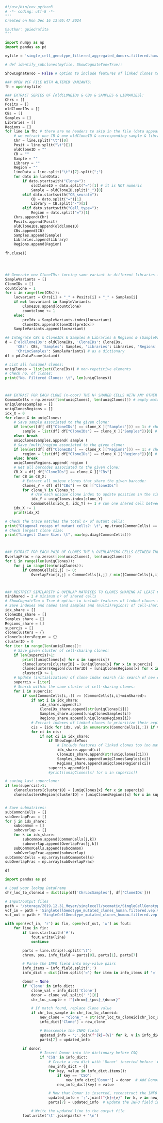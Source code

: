 


```python
#!/usr/bin/env python3
# -*- coding: utf-8 -*-
"""
Created on Mon Dec 16 13:05:47 2024

@author: gpiedrafita
"""

import numpy as np
import pandas as pd

myfile = 'single_cell_genotype_filtered_aggregated_donors.filtered.human.vep.vcf'

# def identify_subclones(myfile, ShowCognateToo=True):

ShowCognateToo = False # option to include features of linked clones too (even if they don't fulfill minShared cond):

### OPEN VCF FILE WITH ALTERED VARIANTS:
fh = open(myfile)

### EXTRACT SERIES OF {oldCLONEIDs & CBs & SAMPLES & LIBRARIES}:
Chrs = []
Posits = []
oldCloneIDs = []
CBs = []
Samples = []
Libraries = []
Regions = []
for line in fh: # there are no headers to skip in the file (data appears from the very beginning)
    # we extract one CB & one oldCloneID & corresponding sample & library
    Chr = line.split("\t")[0]
    Posit = line.split("\t")[1]
    oldCloneID = ""
    CB = ""
    Sample = ""
    Library = ""
    Region = ""
    lineData = line.split("\t")[7].split(";")
    for dato in lineData:
        if dato.startswith("Clone="):
            oldCloneID = dato.split("=")[1] # it is NOT numeric
            Sample = oldCloneID.split("_")[0]
        elif dato.startswith("CB_seurat="):
            CB = dato.split("=")[1]
            Library = CB.split("-")[2]
        elif dato.startswith("Cell_type="):
            Region = dato.split("=")[1]
    Chrs.append(Chr)
    Posits.append(Posit)
    oldCloneIDs.append(oldCloneID)
    CBs.append(CB)
    Samples.append(Sample)
    Libraries.append(Library)
    Regions.append(Region)
    
fh.close()




## Generate new CloneIDs: forcing same variant in different libraries from same donor to adopt same clone ID:
SampleVariants = []
CloneIDs = []
countclone = 1
for i in range(len(CBs)):
    locvariant = Chrs[i] + "_" + Posits[i] + "_" + Samples[i]
    if not locvariant in SampleVariants:
        CloneIDs.append(countclone)
        countclone += 1
    else:
        preIdx = SampleVariants.index(locvariant)
        CloneIDs.append(CloneIDs[preIdx])
    SampleVariants.append(locvariant)

## Integrate CBs & CloneIDs & Samples & Libraries & Regions & (SampleVariants) in a data-frame:
d = {'oldCloneIDs': oldCloneIDs, 'CloneIDs': CloneIDs, 
     'CBs': CBs, 'Samples': Samples, 'Libraries': Libraries, 'Regions': Regions,
     'ChrLocSamples': SampleVariants} # as a dictionary
df = pd.DataFrame(data=d)

# List all (unique) clones:
uniqClones = list(set(CloneIDs)) # non-repetitive elements
# Check no. of clones:
print("No. Filtered Clones: \t", len(uniqClones))



### EXTRACT FOR EACH CLONE (x-coor) THE Nº SHARED CELLS WITH ANY OTHER CLONE (y-coor):
CommonCells = np.zeros([len(uniqClones), len(uniqClones)]) # empty matrix
uniqClonesSamples = []
uniqClonesRegions = []
idx_X = 0
for clone_X in uniqClones:
    # Save sample associated to the given clone:
    if len(set(df[ df["CloneIDs"] == clone_X ]["Samples"])) == 1: # check only 1 sample associates with given clone
        sample = list(df[ df["CloneIDs"] == clone_X ]["Samples"])[0] # (as a unique element)
    else: break
    uniqClonesSamples.append( sample )
    # Save (multi)region associated to the given clone:
    if len(set(df[ df["CloneIDs"] == clone_X ]["Regions"])) == 1: # check only 1 (multi)region associates with given clone
        region = list(df[ df["CloneIDs"] == clone_X ]["Regions"])[0] # (as a unique element)
    else: break
    uniqClonesRegions.append( region )
    # Get all barcodes associated to the given clone:
    CB_X = df[ df["CloneIDs"] == clone_X ]["CBs"]
    for CB in CB_X:
        # Extract all unique clones that share the given barcode:
        Clones_Y = df[ df["CBs"] == CB ]["CloneIDs"]
        for clone_Y in Clones_Y:
            # Use each unique clone index to update position in the similarity matrix:
            idx_Y = uniqClones.index(clone_Y)
            CommonCells[idx_X, idx_Y] += 1 # sum one shared cell between clone_X (x-axis) and clone_Y (y-axis)
    idx_X += 1
    print(idx_X)

# Check the trace matches the total nº of mutant cells:
print("Diagonal recaps nº mutant cells?: \t", np.trace(CommonCells) == len(CloneIDs))
# Check largest clone size:
print("Largest Clone Size: \t", max(np.diag(CommonCells)))



### EXTRACT FOR EACH PAIR OF CLONES THE % OVERLAPPING CELLS BETWEEN THEM:
OverlapFrac = np.zeros([len(uniqClones), len(uniqClones)])
for i in range(len(uniqClones)):
    for j in range(len(uniqClones)):
        if CommonCells[i,j] != 0:
            OverlapFrac[i,j] = CommonCells[i,j] / min([CommonCells[i,i], CommonCells[j,j]])



### RESTRICT SIMILARITY & OVERLAP MATRICES TO CLONES SHARING AT LEAST minShared CELLS:
minShared = 2 # minimum nº of shared cells
# ShowCognateToo = True # option to include features of linked clones too (even if they don't fulfill minShared cond):
# Save indexes and names (and samples and (multi)regions) of cell-sharing clones:
idx_share = []
CloneIDs_share = []
Samples_share = []
Regions_share = []
supercis = []
cloneclusters = {}
cloneclustersRegion = {}
clusterID = 0
for iter in range(len(uniqClones)):
    # Save given cluster of cell-sharing clones:
    if len(supercis)>1:
        print([uniqClones[x] for x in supercis])
        cloneclusters[clusterID] = [uniqClones[x] for x in supercis]
        cloneclustersRegion[clusterID] = [uniqClonesRegions[x] for x in supercis]
        clusterID += 1
    # Update (initialization) of clone index search (in search of new cluster):
    supercis = [iter]
    # Search within the same cluster of cell-sharing clones:
    for i in supercis:
        if sum(CommonCells[i,:]) >= (CommonCells[i,i]+minShared):
            if not i in idx_share:
                idx_share.append(i)
                CloneIDs_share.append(str(uniqClones[i]))
                Samples_share.append(uniqClonesSamples[i])
                Regions_share.append(uniqClonesRegions[i])
            # Extract indexes of linked clones to prioritize their exploration in the immediate next iterations:
            cis = [idx for idx, val in enumerate(CommonCells[i,:]) if val > 0] 
            for ci in cis:
                if not ci in idx_share:
                    if ShowCognateToo:
                        # Include features of linked clones too (no matter if they don't fulfill minShared cond):
                        idx_share.append(ci)
                        CloneIDs_share.append(str(uniqClones[ci]))
                        Samples_share.append(uniqClonesSamples[ci])
                        Regions_share.append(uniqClonesRegions[ci])
                    supercis.append(ci)
                    #print([uniqClones[x] for x in supercis])

# saving last superclone:
if len(supercis)>1:
    cloneclusters[clusterID] = [uniqClones[x] for x in supercis]
    cloneclustersRegion[clusterID] = [uniqClonesRegions[x] for x in supercis]


# Save submatrices:
subCommonCells = []
subOverlapFrac = []
for j in idx_share:
    subcommon = []
    suboverlap = []
    for k in idx_share:
        subcommon.append(CommonCells[j,k])
        suboverlap.append(OverlapFrac[j,k])
    subCommonCells.append(subcommon)
    subOverlapFrac.append(suboverlap)
subCommonCells = np.array(subCommonCells)
subOverlapFrac = np.array(subOverlapFrac)
```


```python
df
```


```python
import pandas as pd

# Load your lookup DataFrame
chr_loc_to_cloneid = dict(zip(df['ChrLocSamples'], df['CloneIDs']))

# Input/output files
path = "/storage/2019.12.31_Meyer/singlecell/scomatic/SingleCellGenotype/data/"
vcf_in = path + 'SingleCellGenotype_mutated_clones_human.filtered.vep.vcf'
vcf_out = path + 'SingleCellGenotype_mutated_clones_human.filtered.vep.updated.vcf'

with open(vcf_in, 'r') as fin, open(vcf_out, 'w') as fout:
    for line in fin:
        if line.startswith('#'):
            fout.write(line)
            continue

        parts = line.strip().split('\t')
        chrom, pos, info_field = parts[0], parts[1], parts[7]

        # Parse the INFO field into key-value pairs
        info_items = info_field.split(';')
        info_dict = dict(item.split('=') for item in info_items if '=' in item)

        donor = None
        if 'Clone' in info_dict:
            clone_val = info_dict['Clone']
            donor = clone_val.split('_')[0]
            chr_loc_sample = f"{chrom}_{pos}_{donor}"

            # If match found, replace Clone value
            if chr_loc_sample in chr_loc_to_cloneid:
                new_clone = "clone_" + str(chr_loc_to_cloneid[chr_loc_sample])
                info_dict['Clone'] = new_clone

                # Reassemble the INFO field
                updated_info = ';'.join(f"{k}={v}" for k, v in info_dict.items())
                parts[7] = updated_info

        if donor:
                # Insert Donor into the dictionary before CSQ
                if 'CSQ' in info_dict:
                    # Create a new dict with 'Donor' inserted before 'CSQ'
                    new_info_dict = {}
                    for key, value in info_dict.items():
                        if key == 'CSQ':
                            new_info_dict['Donor'] = donor  # Add Donor before CSQ
                        new_info_dict[key] = value

                    # Now that Donor is inserted, reconstruct the INFO field
                    updated_info = ';'.join(f"{k}={v}" for k, v in new_info_dict.items())
                    parts[7] = updated_info  # Update the INFO field in the VCF line

            # Write the updated line to the output file
        fout.write('\t'.join(parts) + '\n')

```